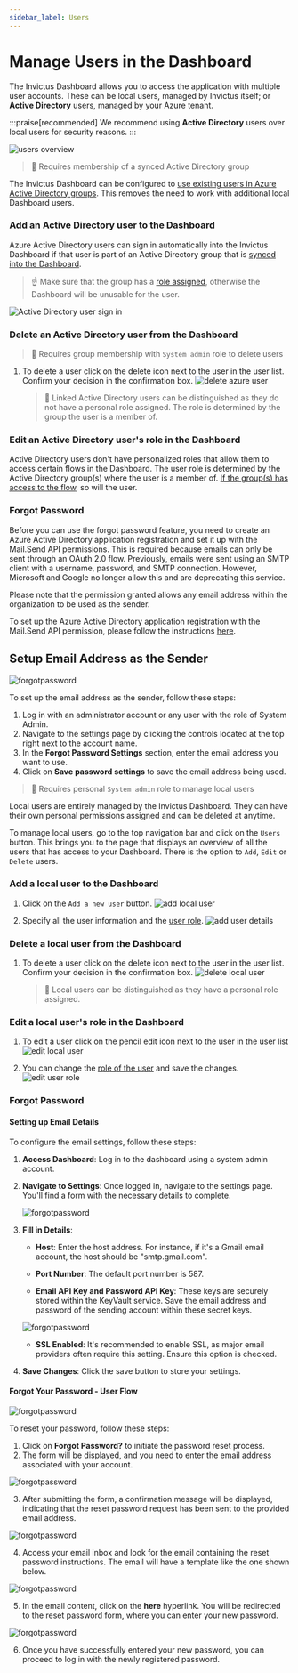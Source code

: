 ```yaml
---
sidebar_label: Users
---
```



# Manage Users in the Dashboard
The Invictus Dashboard allows you to access the application with multiple user accounts. These can be local users, managed by Invictus itself; or **Active Directory** users, managed by your Azure tenant.

:::praise[recommended]
We recommend using **Active Directory** users over local users for security reasons.
:::

![users overview](/images/v2_users1.png)

<Tabs groupId="user-source">
<TabItem value="ad" label="Active Directory" default>

> 👤 Requires membership of a synced Active Directory group

The Invictus Dashboard can be configured to [use existing users in Azure Active Directory groups](../installation/01_give_ad_access.md). This removes the need to work with additional local Dashboard users.

### Add an Active Directory user to the Dashboard
Azure Active Directory users can sign in automatically into the Invictus Dashboard if that user is part of an Active Directory group that is [synced into the Dashboard](../installation/02_sync_ad_groups.md).

> ☝️ Make sure that the group has a [role assigned](./03_roles.md), otherwise the Dashboard will be unusable for the user.

![Active Directory user sign in](/images/dashboard/AdminAccount/adminAccount-4.jpg)

### Delete an Active Directory user from the Dashboard
> 👤 Requires group membership with `System admin` role to delete users

1. To delete a user click on the delete icon next to the user in the user list. Confirm your decision in the confirmation box.
  ![delete azure user](/images/delete-azure-user.PNG)
    > 👀 Linked Active Directory users can be distinguished as they do not have a personal role assigned. The role is determined by the group the user is a member of.

### Edit an Active Directory user's role in the Dashboard
Active Directory users don't have personalized roles that allow them to access certain flows in the Dashboard. The user role is determined by the Active Directory group(s) where the user is a member of. [If the group(s) has access to the flow](../installation/02_sync_ad_groups.md), so will the user.

### Forgot Password
Before you can use the forgot password feature, you need to create an Azure Active Directory application registration and set it up with the Mail.Send API permissions. This is required because emails can only be sent through an OAuth 2.0 flow. Previously, emails were sent using an SMTP client with a username, password, and SMTP connection. However, Microsoft and Google no longer allow this and are deprecating this service.

Please note that the permission granted allows any email address within the organization to be used as the sender.

To set up the Azure Active Directory application registration with the Mail.Send API permission, please follow the instructions [here](../installation/01_give_ad_access.md).

## Setup Email Address as the Sender

![forgotpassword](/images/dashboard/ForgotPassword/ForgotPassword_0.jpg)

To set up the email address as the sender, follow these steps:

1. Log in with an administrator account or any user with the role of System Admin.
2. Navigate to the settings page by clicking the controls located at the top right next to the account name.
3. In the **Forgot Password Settings** section, enter the email address you want to use.
4. Click on **Save password settings** to save the email address being used.

</TabItem>
<TabItem value="local" label="Local">

> 👤 Requires personal `System admin` role to manage local users

Local users are entirely managed by the Invictus Dashboard. They can have their own personal permissions assigned and can be deleted at anytime.

To manage local users, go to the top navigation bar and click on the `Users` button. This brings you to the page that displays an overview of all the users that has access to your Dashboard. There is the option to `Add`, `Edit` or `Delete` users.

### Add a local user to the Dashboard

1. Click on the `Add a new user` button.
  ![add local user](/images/add-local-user.PNG)

1. Specify all the user information and the [user role](./03_roles.md).
  ![add user details](/images/v2_users2.png)

### Delete a local user from the Dashboard

1. To delete a user click on the delete icon next to the user in the user list. Confirm your decision in the confirmation box.
  ![delete local user](/images/delete-local-user.PNG)
    > 👀 Local users can be distinguished as they have a personal role assigned.

### Edit a local user's role in the Dashboard

1. To edit a user click on the pencil edit icon next to the user in the user list
  ![edit local user](/images/edit-local-user.PNG)

2. You can change the [role of the user](./03_roles.md) and save the changes. 
  ![edit user role](/images/v2_users3.png)

### Forgot Password

#### Setting up Email Details

To configure the email settings, follow these steps:

1. **Access Dashboard**: Log in to the dashboard using a system admin account.

2. **Navigate to Settings**: Once logged in, navigate to the settings page. You'll find a form with the necessary details to complete.

     ![forgotpassword](/images/dashboard/ForgotPassword/ForgotPassword_7.jpg)

3. **Fill in Details**:

   - **Host**: Enter the host address. For instance, if it's a Gmail email account, the host should be "smtp.gmail.com".
   
   - **Port Number**: The default port number is 587.
   
   - **Email API Key and Password API Key**: These keys are securely stored within the KeyVault service. Save the email address and password of the sending account within these secret keys.
   
   ![forgotpassword](/images/dashboard/ForgotPassword/ForgotPassword_8.jpg)
   
   - **SSL Enabled**: It's recommended to enable SSL, as major email providers often require this setting. Ensure this option is checked.
   
4. **Save Changes**: Click the save button to store your settings.

#### Forgot Your Password - User Flow

![forgotpassword](/images/dashboard/ForgotPassword/ForgotPassword_1.jpg)

To reset your password, follow these steps:

1. Click on **Forgot Password?** to initiate the password reset process.
2. The form will be displayed, and you need to enter the email address associated with your account.

![forgotpassword](/images/dashboard/ForgotPassword/ForgotPassword_2.jpg)

3. After submitting the form, a confirmation message will be displayed, indicating that the reset password request has been sent to the provided email address.

![forgotpassword](/images/dashboard/ForgotPassword/ForgotPassword_3.jpg)

4. Access your email inbox and look for the email containing the reset password instructions. The email will have a template like the one shown below.

![forgotpassword](/images/dashboard/ForgotPassword/ForgotPassword_4.jpg)

5. In the email content, click on the **here** hyperlink. You will be redirected to the reset password form, where you can enter your new password.

![forgotpassword](/images/dashboard/ForgotPassword/ForgotPassword_5.jpg)

6. Once you have successfully entered your new password, you can proceed to log in with the newly registered password.

</TabItem>
</Tabs>